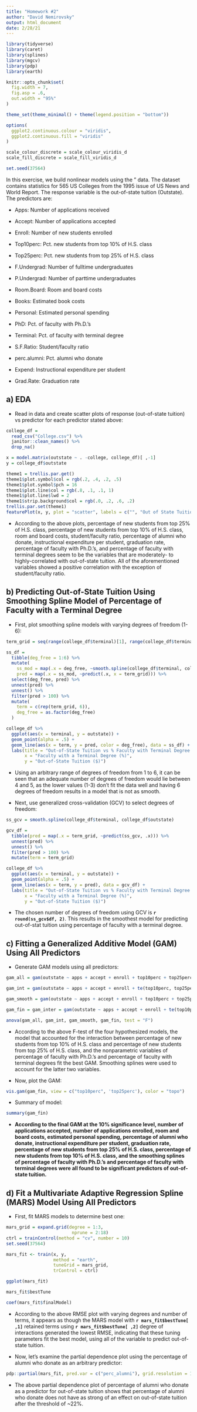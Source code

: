 ```yaml
---
title: "Homework #2"
author: "David Nemirovsky"
output: html_document
date: 2/28/21
--- 
```


```r
library(tidyverse)
library(caret) 
library(splines)
library(mgcv)
library(pdp)
library(earth)

knitr::opts_chunk$set(
  fig.width = 7,
  fig.asp = .6,
  out.width = "95%"
)

theme_set(theme_minimal() + theme(legend.position = "bottom"))

options(
  ggplot2.continuous.colour = "viridis",
  ggplot2.continuous.fill = "viridis"
)

scale_colour_discrete = scale_colour_viridis_d
scale_fill_discrete = scale_fill_viridis_d

set.seed(37564)
```

In this exercise, we build nonlinear models using the \College" data. The dataset contains statistics for 565 US Colleges from the 1995 issue of US News and World Report. The response variable is the out-of-state tuition (Outstate). The predictors are:

+ Apps: Number of applications received

+ Accept: Number of applications accepted

+ Enroll: Number of new students enrolled

+ Top10perc: Pct. new students from top 10% of H.S. class

+ Top25perc: Pct. new students from top 25% of H.S. class

+ F.Undergrad: Number of fulltime undergraduates

+ P.Undergrad: Number of parttime undergraduates

+ Room.Board: Room and board costs

+ Books: Estimated book costs

+ Personal: Estimated personal spending

+ PhD: Pct. of faculty with Ph.D.'s

+ Terminal: Pct. of faculty with terminal degree

+ S.F.Ratio: Student/faculty ratio

+ perc.alumni: Pct. alumni who donate

+ Expend: Instructional expenditure per student

+ Grad.Rate: Graduation rate

## **a) EDA**

+ Read in data and create scatter plots of response (out-of-state tuition) vs predictor for each predictor stated above:

```r
college_df = 
  read_csv("College.csv") %>% 
  janitor::clean_names() %>% 
  drop_na()

x = model.matrix(outstate ~ . -college, college_df)[ ,-1]
y = college_df$outstate

theme1 = trellis.par.get()
theme1$plot.symbol$col = rgb(.2, .4, .2, .5)
theme1$plot.symbol$pch = 16
theme1$plot.line$col = rgb(.8, .1, .1, 1)
theme1$plot.line$lwd = 2
theme1$strip.background$col = rgb(.0, .2, .6, .2)
trellis.par.set(theme1)
featurePlot(x, y, plot = "scatter", labels = c("", "Out of State Tuition"), type = c("p"), layout = c(4, 2))
```

+ According to the above plots, percentage of new students from top 25% of H.S. class, percentage of new students from top 10% of H.S. class, room and board costs, student/faculty ratio, percentage of alumni who donate, instructional expenditure per student, graduation rate, percentage of faculty with Ph.D.’s, and percentage of faculty with terminal degrees seem to be the variables that are moderately- to highly-correlated with out-of-state tuition. All of the aforementioned variables showed a positive correlation with the exception of student/faculty ratio.

## **b) Predicting Out-of-State Tuition Using Smoothing Spline Model of Percentage of Faculty with a Terminal Degree**

+ First, plot smoothing spline models with varying degrees of freedom (1-6):

```r
term_grid = seq(range(college_df$terminal)[1], range(college_df$terminal)[2])

ss_df = 
  tibble(deg_free = 1:6) %>% 
  mutate(
    ss_mod = map(.x = deg_free, ~smooth.spline(college_df$terminal, college_df$outstate, df = .x)), 
    pred = map(.x = ss_mod, ~predict(.x, x = term_grid))) %>% 
  select(deg_free, pred) %>% 
  unnest(pred) %>% 
  unnest() %>% 
  filter(pred > 100) %>% 
  mutate(
    term = c(rep(term_grid, 6)), 
    deg_free = as.factor(deg_free)
  )

college_df %>% 
  ggplot(aes(x = terminal, y = outstate)) + 
  geom_point(alpha = .5) + 
  geom_line(aes(x = term, y = pred, color = deg_free), data = ss_df) + 
  labs(title = "Out-of-State Tuition vs % Faculty with Terminal Degree Smoothing Spline Model by Degrees of Freedom", 
       x = "Faculty with a Terminal Degree (%)", 
       y = "Out-of-State Tuition ($)")
```

+ Using an arbitrary range of degrees of freedom from 1 to 6, it can be seen that an adequate number of degrees of freedom would lie between 4 and 5, as the lower values (1-3) don't fit the data well and having 6 degrees of freedom results in a model that is not as smooth.

+ Next, use generalized cross-validation (GCV) to select degrees of freedom:

```r
ss_gcv = smooth.spline(college_df$terminal, college_df$outstate)

gcv_df = 
  tibble(pred = map(.x = term_grid, ~predict(ss_gcv, .x))) %>% 
  unnest(pred) %>% 
  unnest() %>% 
  filter(pred > 100) %>% 
  mutate(term = term_grid)

college_df %>% 
  ggplot(aes(x = terminal, y = outstate)) + 
  geom_point(alpha = .5) + 
  geom_line(aes(x = term, y = pred), data = gcv_df) + 
  labs(title = "Out-of-State Tuition vs % Faculty with Terminal Degree Smoothing Spline Model Using GCV", 
       x = "Faculty with a Terminal Degree (%)", 
       y = "Out-of-State Tuition ($)")
```

+ The chosen number of degrees of freedom using GCV is **`r round(ss_gcv$df, 2)`**. This results in the smoothest model for predicting out-of-stat tuition using percentage of faculty with a terminal degree.

## **c) Fitting a Generalized Additive Model (GAM) Using All Predictors**

+ Generate GAM models using all predictors:

```r
gam_all = gam(outstate ~ apps + accept + enroll + top10perc + top25perc + f_undergrad + p_undergrad + room_board + books + personal + ph_d + terminal + s_f_ratio + perc_alumni + expend + grad_rate, data = college_df)

gam_int = gam(outstate ~ apps + accept + enroll + te(top10perc, top25perc) + f_undergrad + p_undergrad + room_board + books + personal + ph_d + terminal + s_f_ratio + perc_alumni + expend + grad_rate, data = college_df)

gam_smooth = gam(outstate ~ apps + accept + enroll + top10perc + top25perc + f_undergrad + p_undergrad + room_board + books + personal + s(ph_d) + s(terminal) + s_f_ratio + perc_alumni + expend + grad_rate, data = college_df)

gam_fin = gam_inter = gam(outstate ~ apps + accept + enroll + te(top10perc, top25perc) + f_undergrad + p_undergrad + room_board + books + personal + s(ph_d) + s(terminal) + s_f_ratio + perc_alumni + expend + grad_rate, data = college_df)

anova(gam_all, gam_int, gam_smooth, gam_fin, test = "F")
```

+ According to the above F-test of the four hypothesized models, the model that accounted for the interaction between percentage of new students from top 10% of H.S. class and percentage of new students from top 25% of H.S. class, and the nonparametric variables of percentage of faculty with Ph.D.’s and percentage of faculty with terminal degrees fit the best GAM. Smoothing splines were used to account for the latter two variables.

+ Now, plot the GAM:

```r
vis.gam(gam_fin, view = c("top10perc", 'top25perc'), color = "topo")
```

+ Summary of model:

```r
summary(gam_fin)
```

+ **According to the final GAM at the 10% significance level, number of applications accepted, number of applications enrolled, room and board costs, estimated personal spending, percentage of alumni who donate, instructional expenditure per student, graduation rate, percentage of new students from top 25% of H.S. class, percentage of new students from top 10% of H.S. class, and the smoothing splines of percentage of faculty with Ph.D.’s and percentage of faculty with terminal degrees were all found to be significant predictors of out-of-state tuition.**

## **d) Fit a Multivariate Adaptive Regression Spline (MARS) Model Using All Predictors**

+ First, fit MARS models to determine best one:

```r
mars_grid = expand.grid(degree = 1:3, 
                         nprune = 2:18)
ctrl = trainControl(method = "cv", number = 10)
set.seed(37564)

mars_fit <- train(x, y,
                  method = "earth",
                  tuneGrid = mars_grid,
                  trControl = ctrl)

ggplot(mars_fit)

mars_fit$bestTune

coef(mars_fit$finalModel)
```

+ According to the above RMSE plot with varying degrees and number of terms, it appears as though the MARS model with **`r mars_fit$bestTune[ ,1]`** retained terms using **`r mars_fit$bestTune[ ,2]`** degree of interactions generated the lowest RMSE, indicating that these tuning parameters fit the best model, using all of the variable to predict out-of-state tuition.

+ Now, let's examine the partial dependence plot using the percentage of alumni who donate as an arbitrary predictor:

```r
pdp::partial(mars_fit, pred.var = c("perc_alumni"), grid.resolution = 10) %>% autoplot()
```

+ The above partial dependence plot of percentage of alumni who donate as a predictor for out-of-state tuition shows that percentage of alumni who donate does not have as strong of an effect on out-of-state tuition after the threshold of ~22%.